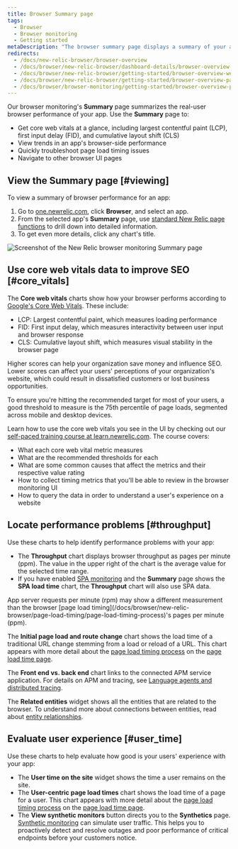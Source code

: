 ```yaml
---
title: Browser Summary page
tags:
  - Browser
  - Browser monitoring 
  - Getting started
metaDescription: "The browser summary page displays a summary of your app's browser-side performance, including page load timing, and throughput charts."
redirects:
  - /docs/new-relic-browser/browser-overview
  - /docs/browser/new-relic-browser/dashboard-details/browser-overview-dashboard
  - /docs/browser/new-relic-browser/getting-started/browser-overview-website-performance-glance
  - /docs/browser/new-relic-browser/getting-started/browser-overview-page-website-performance-summary
  - /docs/browser/browser-monitoring/getting-started/browser-overview-page-website-performance-summary
---
```



Our browser monitoring's **Summary** page summarizes the real-user browser performance of your app. Use the **Summary** page to:

* Get core web vitals at a glance, including largest contentful paint (LCP), first input delay (FID), and cumulative layout shift (CLS)
* View trends in an app's browser-side performance
* Quickly troubleshoot page load timing issues
* Navigate to other browser UI pages

## View the Summary page [#viewing]

To view a summary of browser performance for an app:

1. Go to [one.newrelic.com](https://one.newrelic.com), click **Browser**, and select an app.
2. From the selected app's **Summary** page, use [standard New Relic page functions](/docs/new-relic-solutions/new-relic-one/ui-data/basic-ui-features/) to drill down into detailed information.
3. To get even more details, click any chart's title.

<img
  title="Browser monitoring summary"
  alt="Screenshot of the New Relic browser monitoring Summary page"
  src={browserSummaryPage}
/>

## Use core web vitals data to improve SEO [#core_vitals]

The **Core web vitals** charts show how your browser performs according to [Google's Core Web Vitals](/docs/browser/new-relic-browser/page-load-timing-resources/pageviewtiming-async-or-dynamic-page-details). These include:

* LCP: Largest contentful paint, which measures loading performance
* FID: First input delay, which measures interactivity between user input and browser response
* CLS: Cumulative layout shift, which measures visual stability in the browser page

Higher scores can help your organization save money and influence SEO. Lower scores can affect your users' perceptions of your organization's website, which could result in dissatisfied customers or lost business opportunities.

<Callout variant="tip">
  To ensure you're hitting the recommended target for most of your users, a good threshold to measure is the 75th percentile of page loads, segmented across mobile and desktop devices.
</Callout>

Learn how to use the core web vitals you see in the UI by checking out our [self-paced training course at learn.newrelic.com](https://learn.newrelic.com/self-paced-core-web-vitals). The course covers:

* What each core web vital metric measures
* What are the recommended thresholds for each
* What are some common causes that affect the metrics and their respective value rating
* How to collect timing metrics that you'll be able to review in the browser monitoring UI
* How to query the data in order to understand a user's experience on a website

## Locate performance problems [#throughput]

Use these charts to help identify performance problems with your app:

* The **Throughput** chart displays browser throughput as pages per minute (ppm). The value in the upper right of the chart is the average value for the selected time range.
* If you have enabled [SPA monitoring](/docs/browser/single-page-app-monitoring/get-started/welcome-single-page-app-monitoring) and the **Summary** page shows the **SPA load time** chart, the **Throughput** chart will also use SPA data.

<Callout variant="tip">
  App server requests per minute (rpm) may show a different measurement than the browser [page load timing](/docs/browser/new-relic-browser/page-load-timing/page-load-timing-process)'s pages per minute (ppm).
</Callout>

The **Initial page load and route change** chart shows the load time of a traditional URL change stemming from a load or reload of a URL. This chart appears with more detail about the [page load timing process](/docs/browser/new-relic-browser/page-load-timing-resources/page-load-timing-process) on the [page load time page](/docs/browser/new-relic-browser/dashboard-details/page-views-dashboard).

The **Front end vs. back end** chart links to the connected APM service application. For details on APM and tracing, see [Language agents and distributed tracing](docs/distributed-tracing/enable-configure/language-agents-enable-distributed-tracing).

The **Related entities** widget shows all the entities that are related to the browser. To understand more about connections between entities, read about [entity relationships](docs/new-relic-one/use-new-relic-one/core-concepts/what-entity-new-relic/#related-entities).

## Evaluate user experience [#user_time]

Use these charts to help evaluate how good is your users' experience with your app:

* The **User time on the site** widget shows the time a user remains on the site.
* The **User-centric page load times** chart shows the load time of a page for a user. This chart appears with more detail about the [page load timing process](/docs/browser/new-relic-browser/page-load-timing-resources/page-load-timing-process) on the [page load time page](/docs/browser/new-relic-browser/dashboard-details/page-views-dashboard).
* The **View synthetic monitors** button directs you to the **Synthetics** page. [Synthetic monitoring](/docs/synthetics/synthetic-monitoring/getting-started/get-started-synthetic-monitoring/) can simulate user traffic. This helps you to proactively detect and resolve outages and poor performance of critical endpoints before your customers notice.
